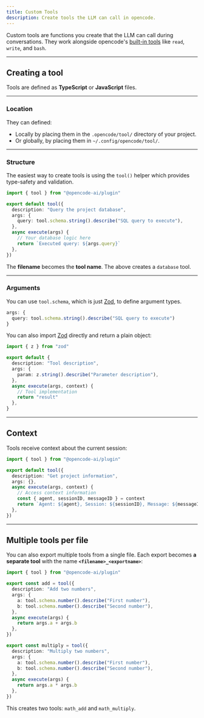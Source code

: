 ```yaml
---
title: Custom Tools
description: Create tools the LLM can call in opencode.
---
```


Custom tools are functions you create that the LLM can call during conversations. They work alongside opencode's [built-in tools](/docs/tools) like `read`, `write`, and `bash`.

---

## Creating a tool

Tools are defined as **TypeScript** or **JavaScript** files.

---

### Location

They can defined:

- Locally by placing them in the `.opencode/tool/` directory of your project.
- Or globally, by placing them in `~/.config/opencode/tool/`.

---

### Structure

The easiest way to create tools is using the `tool()` helper which provides type-safety and validation.

```ts title=".opencode/tool/database.ts" {1}
import { tool } from "@opencode-ai/plugin"

export default tool({
  description: "Query the project database",
  args: {
    query: tool.schema.string().describe("SQL query to execute"),
  },
  async execute(args) {
    // Your database logic here
    return `Executed query: ${args.query}`
  },
})
```

The **filename** becomes the **tool name**. The above creates a `database` tool.

---

### Arguments

You can use `tool.schema`, which is just [Zod](https://zod.dev), to define argument types.

```ts "tool.schema"
args: {
  query: tool.schema.string().describe("SQL query to execute")
}
```

You can also import [Zod](https://zod.dev) directly and return a plain object:

```ts {6}
import { z } from "zod"

export default {
  description: "Tool description",
  args: {
    param: z.string().describe("Parameter description"),
  },
  async execute(args, context) {
    // Tool implementation
    return "result"
  },
}
```

---

## Context

Tools receive context about the current session:

```ts title=".opencode/tool/project.ts" {8}
import { tool } from "@opencode-ai/plugin"

export default tool({
  description: "Get project information",
  args: {},
  async execute(args, context) {
    // Access context information
    const { agent, sessionID, messageID } = context
    return `Agent: ${agent}, Session: ${sessionID}, Message: ${messageID}`
  },
})
```

---

## Multiple tools per file

You can also export multiple tools from a single file. Each export becomes **a separate tool** with the name **`<filename>_<exportname>`**:

```ts title=".opencode/tool/math.ts"
import { tool } from "@opencode-ai/plugin"

export const add = tool({
  description: "Add two numbers",
  args: {
    a: tool.schema.number().describe("First number"),
    b: tool.schema.number().describe("Second number"),
  },
  async execute(args) {
    return args.a + args.b
  },
})

export const multiply = tool({
  description: "Multiply two numbers",
  args: {
    a: tool.schema.number().describe("First number"),
    b: tool.schema.number().describe("Second number"),
  },
  async execute(args) {
    return args.a * args.b
  },
})
```

This creates two tools: `math_add` and `math_multiply`.
